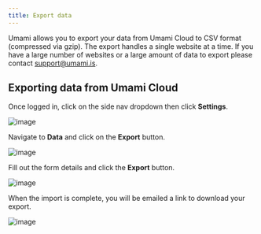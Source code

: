 ```yaml
---
title: Export data
---
```


Umami allows you to export your data from Umami Cloud to CSV format (compressed via gzip). The export handles a single website at a time.
If you have a large number of websites or a large amount of data to export please contact [support@umami.is](mailto:support@umami.is).

## Exporting data from Umami Cloud

Once logged in, click on the side nav dropdown then click **Settings**.

![image](/images/cloud/navbar-settings.png)

Navigate to **Data** and click on the **Export** button.

![image](/images/cloud/export-data.png)

Fill out the form details and click the **Export** button.

![image](/images/cloud/export-form.png)

When the import is complete, you will be emailed a link to download your export.

![image](/images/cloud/export-email.png)
